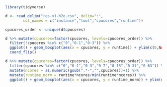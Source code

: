 ```r

library(tidyverse)

d <- read_delim("res-x1-h2o.csv", delim=":", 
        col_names = c("instance","tool","cpucores","runtime")) 

cpucores_order <- unique(d$cpucores)

```

```r

d %>% mutate(cpucores=factor(cpucores, levels=cpucores_order)) %>% 
  filter(!cpucores %in% c("0","0-1","0-3")) %>% 
  ggplot() + geom_boxplot(aes(x = cpucores, y = runtime)) + ylim(c(0,NA)) +
  coord_flip()

```

```r

d %>% mutate(cpucores=factor(cpucores, levels=cpucores_order)) %>% 
  filter(cpucores %in% c("0","0-1","0-3","0-7","0-15","0-31","0-63")) %>% 
  mutate(ncores = as.numeric(gsub(".*-","",cpucores))+1) %>% 
  mutate(runtime_norm = runtime*ncores/min(runtime*ncores)) %>% 
  ggplot() + geom_boxplot(aes(x = cpucores, y = runtime_norm)) + ylim(c(0,NA))

```